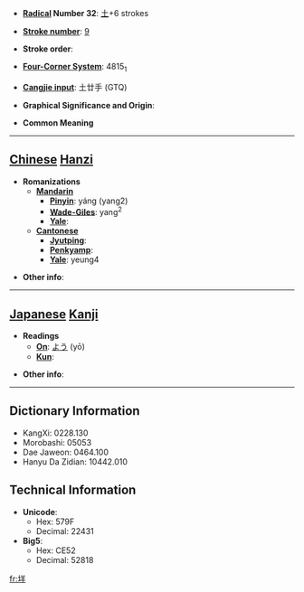* '''[[Wiktionary:Chinese radical index| Radical]] Number 32''': [[Wiktionary:Chinese radical index 土|土]]+6 strokes

* '''[[Wiktionary:Chinese total strokes index|Stroke number]]''': [[Wiktionary:Chinese total strokes index 9|9]]

* '''Stroke order''': 

* '''[[Wiktionary:Chinese four corner index|Four-Corner System]]''': 4815<sub>1</sub>

* '''[[Wiktionary:Chinese Cangjie index|Cangjie input]]''': 土廿手 (GTQ)

* '''Graphical Significance and Origin''': 

* '''Common Meaning'''

----

== [[Chinese]] [[Hanzi]] ==

* '''Romanizations'''
** '''[[Mandarin]]'''
*** '''[[Pinyin]]''': yáng (yang2)
*** '''[[Wade-Giles]]''': yang<sup>2</sup>
*** '''[[Yale]]''': 
** '''[[Cantonese]]'''
*** '''[[Jyutping]]''':
*** '''[[Penkyamp]]''': 
*** '''[[Yale]]''': yeung4

* '''Other info''': 

----

== [[Japanese]] [[Kanji]] ==

* '''Readings'''
** '''[[On]]''': [[よう]] (yō)
** '''[[Kun]]''': 

* '''Other info''':  

----

== Dictionary Information ==

* KangXi: 0228.130
* Morobashi: 05053
* Dae Jaweon: 0464.100
* Hanyu Da Zidian: 10442.010

== Technical Information ==

* '''Unicode''':
** Hex: 579F
** Decimal: 22431
* '''Big5''':
** Hex: CE52
** Decimal: 52818

[[fr:垟]]